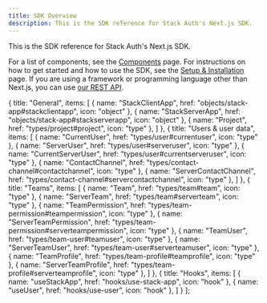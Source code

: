 ```yaml
---
title: SDK Overview
description: This is the SDK reference for Stack Auth's Next.js SDK.
---
```



This is the SDK reference for Stack Auth's Next.js SDK.

For a list of components, see the [Components](../components/overview) page. For instructions on how to get started and how to use the SDK, see the [Setup & Installation](../getting-started/setup.mdx) page. If you are using a framework or programming language other than Next.js, you can use [our REST API](/api/overview).

  {
    title: "General",
    items: [
      { name: "StackClientApp", href: "objects/stack-app#stackclientapp", icon: "object" },
      { name: "StackServerApp", href: "objects/stack-app#stackserverapp", icon: "object" },
      { name: "Project", href: "types/project#project", icon: "type" },
    ]
  },
  {
    title: "Users & user data",
    items: [
      { name: "CurrentUser", href: "types/user#currentuser", icon: "type" },
      { name: "ServerUser", href: "types/user#serveruser", icon: "type" },
      { name: "CurrentServerUser", href: "types/user#currentserveruser", icon: "type" },
      { name: "ContactChannel", href: "types/contact-channel#contactchannel", icon: "type" },
      { name: "ServerContactChannel", href: "types/contact-channel#servercontactchannel", icon: "type" },
    ]
  },
  {
    title: "Teams",
    items: [
      { name: "Team", href: "types/team#team", icon: "type" },
      { name: "ServerTeam", href: "types/team#serverteam", icon: "type" },
      { name: "TeamPermission", href: "types/team-permission#teampermission", icon: "type" },
      { name: "ServerTeamPermission", href: "types/team-permission#serverteampermission", icon: "type" },
      { name: "TeamUser", href: "types/team-user#teamuser", icon: "type" },
      { name: "ServerTeamUser", href: "types/team-user#serverteamuser", icon: "type" },
      { name: "TeamProfile", href: "types/team-profile#teamprofile", icon: "type" },
      { name: "ServerTeamProfile", href: "types/team-profile#serverteamprofile", icon: "type" },
    ]
  },
  {
    title: "Hooks", 
    items: [
      { name: "useStackApp", href: "hooks/use-stack-app", icon: "hook" },
      { name: "useUser", href: "hooks/use-user", icon: "hook" },
    ]
  }
];

<SDKOverview sections={sdkSections} /> 
